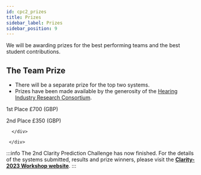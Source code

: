 ```yaml
---
id: cpc2_prizes
title: Prizes
sidebar_label: Prizes
sidebar_position: 9
---
```



We will be awarding prizes for the best performing teams and the best student contributions.

## The Team Prize

- There will be a separate prize for the top two systems.
- Prizes have been made available by the generosity of the [Hearing Industry Research Consortium](http://www.hearingirc.com).

<div className="container">
        <div className="row">
      <div className="text--center padding-horiz--md">

<p /> <EmojiEvents style={{ fontSize: 30, color: "gold" }} /> 1st Place £700
(GBP)

<p /> <EmojiEvents style={{ fontSize: 30, color: "silver" }} /> 2nd Place £350
(GBP)

      </div>

     </div>

</div>

<p />

:::info
The 2nd Clarity Prediction Challenge has now finished. For the details of the systems submitted, results and prize winners, please visit the <b><a href="https://claritychallenge.org/clarity2023-workshop/">Clarity-2023 Workshop website</a></b>.
:::
